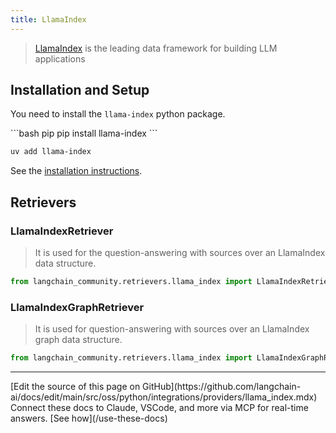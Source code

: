 ```yaml
---
title: LlamaIndex
---
```


>[LlamaIndex](https://www.llamaindex.ai/) is the leading data framework for building LLM applications


## Installation and Setup

You need to install the `llama-index` python package.

<CodeGroup>
```bash pip
pip install llama-index
```

```bash uv
uv add llama-index
```
</CodeGroup>

See the [installation instructions](https://docs.llamaindex.ai/en/stable/getting_started/installation/).

## Retrievers

### LlamaIndexRetriever

>It is used for the question-answering with sources over an LlamaIndex data structure.

```python
from langchain_community.retrievers.llama_index import LlamaIndexRetriever
```

### LlamaIndexGraphRetriever

>It is used for question-answering with sources over an LlamaIndex graph data structure.

```python
from langchain_community.retrievers.llama_index import LlamaIndexGraphRetriever
```

---

<Callout icon="pen-to-square" iconType="regular">
    [Edit the source of this page on GitHub](https://github.com/langchain-ai/docs/edit/main/src/oss/python/integrations/providers/llama_index.mdx)
</Callout>
<Tip icon="terminal" iconType="regular">
    Connect these docs to Claude, VSCode, and more via MCP for    real-time answers. [See how](/use-these-docs)
</Tip>
